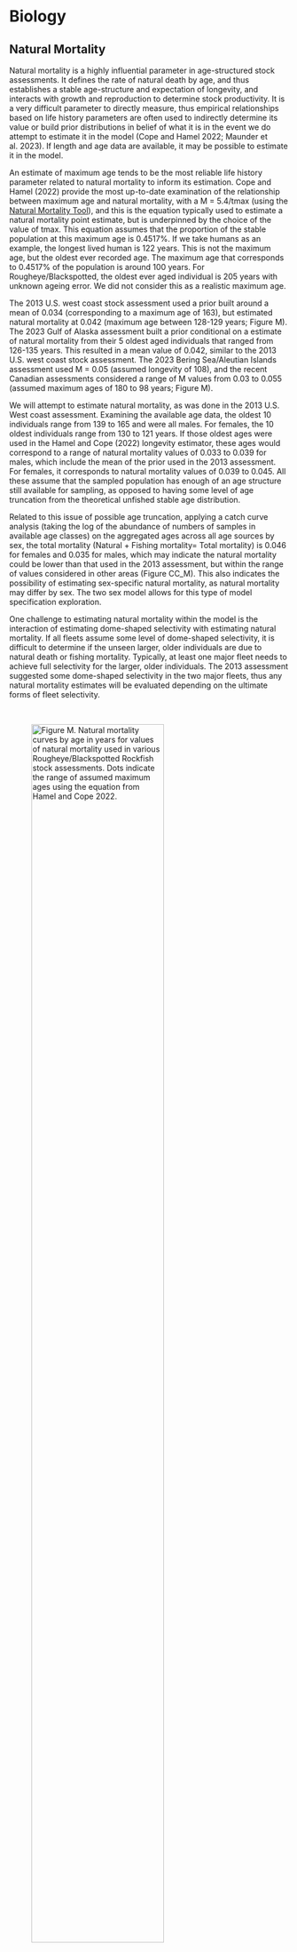 

# Biology

## Natural Mortality

Natural mortality is a highly influential parameter in age-structured stock assessments. It defines the rate of natural death by age, and thus establishes a stable age-structure and expectation of longevity, and interacts with growth and reproduction to determine stock productivity. It is a very difficult parameter to directly measure, thus empirical relationships based on life history parameters are often used to indirectly determine its value or build prior distributions in belief of what it is in the event we do attempt to estimate it in the model (Cope and Hamel 2022; Maunder et al. 2023). If length and age data are available, it may be possible to estimate it in the model.

An estimate of maximum age tends to be the most reliable life history parameter related to natural mortality to inform its estimation. Cope and Hamel (2022) provide the most up-to-date examination of the relationship between maximum age and natural mortality, with a M = 5.4/tmax (using the [Natural Mortality Tool](https://connect.fisheries.noaa.gov/natural-mortality-tool/)), and this is the equation typically used to estimate a natural mortality point estimate, but is underpinned by the choice of the value of tmax. This equation assumes that the proportion of the stable population at this maximum age is 0.4517%. If we take humans as an example, the longest lived human is 122 years. This is not the maximum age, but the oldest ever recorded age. The maximum age that corresponds to 0.4517% of the population is around 100 years. For Rougheye/Blackspotted, the oldest ever aged individual is 205 years with unknown ageing error. We did not consider this as a realistic maximum age.

The 2013 U.S. west coast stock assessment used a prior built around a mean of 0.034 (corresponding to a maximum age of 163), but estimated natural mortality at 0.042 (maximum age between 128-129 years; Figure M). The 2023 Gulf of Alaska assessment built a prior conditional on a estimate of natural mortality from their 5 oldest aged individuals that ranged from 126-135 years. This resulted in a mean value of 0.042, similar to the 2013 U.S. west coast stock assessment. The 2023 Bering Sea/Aleutian Islands assessment used M = 0.05 (assumed longevity of 108), and the recent Canadian assessments considered a range of M values from 0.03 to 0.055 (assumed maximum ages of 180 to 98 years; Figure M). 

We will attempt to estimate natural mortality, as was done in the 2013 U.S. West coast assessment. Examining the available age data, the oldest 10 individuals range from 139 to 165 and were all males. For females, the 10 oldest individuals range from 130 to 121 years. If those oldest ages were used in the Hamel and Cope (2022) longevity estimator, these ages would correspond to a range of natural mortality values of 0.033 to 0.039 for males, which include the mean of the prior used in the 2013 assessment. For females, it corresponds to natural mortality values of 0.039 to 0.045. All these assume that the sampled population has enough of an age structure still available for sampling, as opposed to having some level of age truncation from the theoretical unfished stable age distribution.  

Related to this issue of possible age truncation, applying a catch curve analysis (taking the log of the abundance of numbers of samples in available age classes) on the aggregated ages across all age sources by sex, the total mortality (Natural + Fishing mortality= Total mortality) is 0.046 for females and 0.035 for males, which may indicate the natural mortality could be lower than that used in the 2013 assessment, but within the range of values considered in other areas (Figure CC_M). This also indicates the possibility of estimating sex-specific natural mortality, as natural mortality may differ by sex. The two sex model allows for this type of model specification exploration.

One challenge to estimating natural mortality within the model is the interaction of estimating dome-shaped selectivity with estimating natural mortality. If all fleets assume some level of dome-shaped selectivity, it is difficult to determine if the unseen larger, older individuals are due to natural death or fishing mortality. Typically, at least one major fleet needs to achieve full selectivity for the larger, older individuals. The 2013 assessment suggested some dome-shaped selectivity in the two major fleets, thus any natural mortality estimates will be evaluated depending on the ultimate forms of fleet selectivity.

\

![Figure M. Natural mortality curves by age in years for values of natural mortality used in various Rougheye/Blackspotted Rockfish stock assessments. Dots indicate the range of assumed maximum ages using the equation from Hamel and Cope 2022.](C:/Users/Jason.Cope/Documents/Github/REBS-2025/docs/Pre_assessment/plots/M_values.png){width="75%"} 

\

![Figure CC_M. Catch curve (log abundance by age) analysis on aggregated ages over all age sources by sex (black points). The peak selected age was 21 for both sexes, so the linear model was run from age 21 until the oldest age (red points). The slope of the linear model is equal to the estimate of an aggregate total mortality (Z).](C:/Users/Jason.Cope/Documents/Github/REBS-2025/docs/Pre_assessment/plots/Catch_curve_plot_FM.png){width="75%"} 

\

![Figure CC_M. Catch curve (log abundance by age) analysis on aggregated ages over all age sources by sex (black points). The peak selected age was 21 for both sexes with a max age of 80, so the linear model was run from age 21 until age 80 (red points). The slope of the linear model is equal to the estimate of an aggregate total mortality (Z).](C:/Users/Jason.Cope/Documents/Github/REBS-2025/docs/Pre_assessment/plots/Catch_curve_plot_FM.png){width="75%"} 

\

![Figure CC_M. Catch curve (log abundance by age) analysis on aggregated ages over all age sources by sex (black points). The peak selected age was 21 for both sexes with a max age of 100, so the linear model was run from age 21 until age 100 (red points). The slope of the linear model is equal to the estimate of an aggregate total mortality (Z).](C:/Users/Jason.Cope/Documents/Github/REBS-2025/docs/Pre_assessment/plots/Catch_curve_plot_FM.png){width="75%"} 

\


## Age and Growth

Age and length data are used to estimate important growth parameters. Figure AL_1 has the currently available age and length data, with additional age data expected to be provided in the next month. Female and male sample sizes are very similar. Estimated growth curves are also presented in Figure AL_1 and the parameters are provided in Table AL_1. The West Coast Groundfish Bottom Trawl Survey clearly and importantly samples the smallest, youngest individuals compared to the other two data sources. This allows for a better estimate of the age at size 0 (t~0~) and growth coefficient (k). The female asymptotic size (L~$\infty$~) is estimated notably higher from the PacFIN data, though male estimates of Linf are similar across the data sets.

The coefficient of variation (CV) of length by age and sex are shown in Figure AL_2. This is a measure of the variation in length for a given age class. Sample sizes are highest from the youngest ages up to around 70 (females) to 80 (males) years. The smoothed line shows the average response, and indicates similar CVs values for females and males, with the highest at the youngest ages, but generally 0.1. The amount and range of age samples, along with repeated length samples within an age class, offers hope that the growth parameters (L~$\infty$~, k, t~0~, and CVs at age) can be estimated in the model. This will require using the ages as conditioned on lengths.

We note that the growth values being estimated in our data are notably different than those used in Alaska. For instance, the growth paramters for the BSAI stock is L~$\infty$~ = 51.43, k = 0.06 and t~0~ = -3.30 and L~$\infty$~ = 54.2 cm, k = 0.07, t~0~= -1.5 for the GOA population (both sex combined). These growth parameters shows a larger size and faster growth of the West Coast stock complex versus those in Alaska, though the West Coast stock complex is more similar to the GOA complex.

![Figure AL_1. Age and length data, with fitted von Bertalanffy growth curves, by sex and data source for the Rougheye/Blackspotted rockfish complex. Sample sizes (N) are also provided.](C:/Users/Jason.Cope/Documents/Github/REBS-2025/docs/Pre_assessment/plots/Age_length_plot.png){width="75%"} 

\
Table AL_1. Estimated von Bertalanffy growth parameters (and standard deviations) from the currently available data based on different data sources. 

```r
#library(flextable) 
#flextable(read.csv("C:/Users/Jason.Cope/Documents/Github/REBS-2025/docs/Pre_assessment/plots/IGOR Fitting Growth Curves_4_table.csv"))
read.csv("C:/Users/Jason.Cope/Documents/Github/REBS-2025/docs/Pre_assessment/plots/IGOR Fitting Growth Curves_4_table.csv")
```
\

![Figure AL_2. Coefficient of variation by age and sex for all sources of Rougheye/Blackspotted rockfishes ages. Sample sizes (N) are also indicated by size of the point. The line is a smoothed loess (polynomial) line that gives a moving average of CV by age and sex.](C:/Users/Jason.Cope/Documents/Github/REBS-2025/docs/Pre_assessment/plots/Lt_age_CV_FM.png){width="75%"} 


\


## Maturity and Fecundity

Maturity: We are currently updating the maturity analysis for the Rougheye/Blackspotted rockfish complex with additional samples to estimate the length at which 50% of females in the population are mature (L50). Biological maturity identifies females that are physiologically capable of spawning. Functional maturity identifies females that are physiologically capable of spawning and will likely spawn in a given year. The most recent L50 estimate (not yet updated) of biological maturity is 43.84 cm and the most recent L50 estimate (not yet updated) of functional maturity is 48.44 cm.

Fecundity: The 2013 U.S. west coast stock assessment assumed that fecundity was proportional to weight. Dick et al. (2017) provided a study on rockfishes showing that rockfishes routinely have a non-proportional relationship of fecundity to weight, with larger individuals producing more eggs than expected only by weight. Neither Rougheye or Blackspotted rockfishes have a species- of subfamily-specific estimate for this relationship, so this stock assessment uses the unobserved Genus *Sebastes* values of a = 6.538e-06 and b = 4.043 using the F=aL^b relationship.

\

## Length-Weight

Female and male length-weight relationships were determined using data from the PacFIN database, West Coast Groundfish Bottom Trawl Survey, and ASHOP samples. Samples size by sex were: female (N=13839), males (13625), and unknown sex (53). Each of the data sources estimated very similar length-weight relationships (Figure LW1).

\

![Figure LW1. Length and weight samples by sex and data source. Lines are the power function fits by data source.](C:/Users/Jason.Cope/Documents/Github/REBS-2025/docs/Pre_assessment/plots/L_W_plots.png){width="75%"} 

\

The resultant sex-specific length-weight relationships are given in Figure LW2, with the following individual values: 

* Females: W = 0.000008L^3.15
* Males: W = 0.000012L^3.07

These values are very similar to the previous assessment that used a combine sex value of a=0.0000096 and b=3.12000 (Figure LW2).

\

![Figure LW2. Realized length and weight relationships for female and male Rougheye/Blackspotted rockfishes.](C:/Users/Jason.Cope/Documents/Github/REBS-2025/docs/Pre_assessment/plots/F_M_ltwt_plot.png){width="75%"} 


\

## Stock-recruitment relationship

The Beverton-Holt stock recruit relationship is assumed, as it was in the 2013 assessment, to describe the relationship between spawning biomass and recruitment. The steepness parameter may be considered for estimation, but it is notoriously difficult to estimate in assessment models. The 2013 stock assessment used the previous rockfish steepness mean value of 0.77, but this has subsequently been updated to 0.72, to a value that represents a stock with somewhat lower recruitment compensation. Natural variation in recruitment (i.e., not deterministically taken from the stock-recruit curve) is apparent in the length and age data (as notable length or age classes growing/ageing over time), so deviations in recruitment will be estimated.

\

## Major life history considerations
* Maximum age of Rougheye/Blackspotted rockfishes
